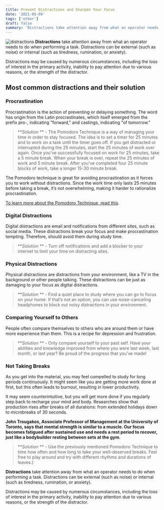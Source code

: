 ```yaml
---
title: Prevent Distractions and Sharpen Your Focus
date: '2021-05-09'
tags: ['other']
draft: false
summary: 'Distractions take attention away from what an operator needs to do when performing a task. Distractions can be external (such as noise) or internal (such as tiredness, rumination, or anxiety).'
---
```


![distractions](/static/images/prevent-distractions1.jpg)
**Distractions** take attention away from what an operator needs to do when performing a task. Distractions can be external (such as noise) or internal (such as tiredness, rumination, or anxiety).

Distractions may be caused by numerous circumstances, including the loss of interest in the primary activity, inability to pay attention due to various reasons, or the strength of the distractor.

## Most common distractions and their solution

### Procrastination

Procrastination is the action of preventing or delaying something. The word has origin from the Latin procrastinates, which itself emerged from the prefix pro-, indicating "forward," and castings, indicating "of tomorrow."

> **_Solution_ ** - The Pomodoro Technique is a way of managing your time in order to stay focused. The idea is to set a timer for 25 minutes and to work on a task until the timer goes off. If you get distracted or interrupted during the 25 minutes, start the 25 minutes of work over again. Once you’ve successfully focused on work for 25 minutes, take a 5 minute break. When your break is over, repeat the 25 minutes of work and 5 minute break. After you’ve completed four 25 minute blocks of work, take a longer 15-30 minute break.

The Pomodoro technique is great for avoiding procrastination as it forces you to work without distractions. Since the work time only lasts 25 minutes before taking a break, it’s not overwhelming, making it harder to rationalize procrastination.

[To learn more about the Pomodoro Technique, read this](https://medium.com/life-hacks/more-productivity-with-the-pomodoro-technique-d7ce8926ec0c#.hcqsv37u4).

### Digital Distractions

Digital distractions are email and notifications from different sites, such as social media. These distractions break your focus and make procrastination tempting. Therefore, should avoid them during study time.

> **_Solution_ ** - Turn off notifications and add a blocker to your internet to limit your time on distracting sites.

### Physical Distractions

Physical distractions are distractions from your environment, like a TV in the background or other people talking. These distractions can be just as damaging to your focus as digital distractions.

> **_Solution_ ** - Find a quiet place to study where you can go to focus on your home. If that’s not an option, you can use noise-canceling headphones to block out noisy distractions in your environment.

### Comparing Yourself to Others

People often compare themselves to others who are around them or have more experience than them. This is a recipe for depression and frustration.

> **_Solution_ ** - Only compare yourself to your past self. Have your abilities and knowledge improved from where you were last week, last month, or last year? Be proud of the progress that you’ve made!

### Not Taking Breaks

As you get into the material, you may feel compelled to study for long periods continuously. It might seem like you are getting more work done at first, but this often leads to burnout, resulting in lower productivity.

It may seem counterintuitive, but you will get more done if you regularly step back to recharge your mind and body. Researches show that production rises after breaks of all durations: from extended holidays down to microbreaks of 30 seconds. 

**John Trougakos, Associate Professor of Management at the University of Toronto, says that mental strength is similar to a muscle. Our focus becomes fatigued after sustained use and needs a rest period to recover, just like a bodybuilder resting between sets at the gym**.

> **_Solution_ ** - Use the previously mentioned Pomodoro Technique to time how often and how long to take your well-deserved breaks. Feel free to play around and try with different rhythms and durations of leaves.)

**Distractions** take attention away from what an operator needs to do when performing a task. Distractions can be external (such as noise) or internal (such as tiredness, rumination, or anxiety).

Distractions may be caused by numerous circumstances, including the loss of interest in the primary activity, inability to pay attention due to various reasons, or the strength of the distractor.
